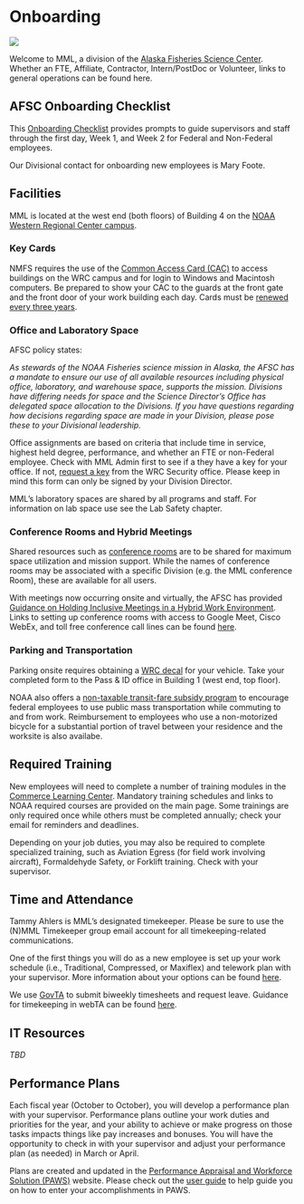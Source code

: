 # Onboarding {#onboarding}

![](img/onboarding.jpg)

Welcome to MML, a division of the [Alaska Fisheries Science Center](https://www.fisheries.noaa.gov/about/marine-mammal-laboratory). Whether an FTE, Affiliate, Contractor, Intern/PostDoc or Volunteer, links to general operations can be found here.  

## AFSC Onboarding Checklist

This [Onboarding Checklist](https://drive.google.com/file/d/1Gxg-tw76NeptYFkya7M6JSyxsy31mmAu/view) provides prompts to guide supervisors and staff through the first day, Week 1, and Week 2 for Federal and Non-Federal employees. 

Our Divisional contact for onboarding new employees is Mary Foote. 

## Facilities

MML is located at the west end (both floors) of Building 4 on the [NOAA Western Regional Center campus](https://www.wrc.noaa.gov/). 

### Key Cards

NMFS requires the use of the [Common Access Card (CAC)](https://sites.google.com/noaa.gov/myafsc/technology/it-security/common-access-card-cac) to access buildings on the WRC campus and for login to Windows and Macintosh computers. Be prepared to show your CAC to the guards at the front gate and the front door of your work building each day. Cards must be [renewed every three years](https://sites.google.com/noaa.gov/myafsc/administrative/security/cac-renewal).  

### Office and Laboratory Space

AFSC policy states:

_As stewards of the NOAA Fisheries science mission in Alaska, the AFSC has a mandate to ensure our use of all available resources including physical office, laboratory, and warehouse space, supports the mission. Divisions have differing needs for space and the Science Director's Office has delegated space allocation to the Divisions. If you have questions regarding how decisions regarding space are made in your Division, please pose these to your Divisional leadership._

Office assignments are based on criteria that include time in service, highest held degree, performance, and whether an FTE or non-Federal employee. Check with MML Admin first to see if a they have a key for your office. If not, [request a key](https://www.wrc.noaa.gov/forms/KeyRequest.pdf) from the WRC Security office. Please keep in mind this form can only be signed by your Division Director.

MML's laboratory spaces are shared by all programs and staff. For information on lab space use see the Lab Safety chapter.

### Conference Rooms and Hybrid Meetings

Shared resources such as [conference rooms]( https://sites.google.com/noaa.gov/myafsc/reservations/conference-rooms) are to be shared for maximum space utilization and mission support. While the names of conference rooms may be associated with a specific Division (e.g. the MML conference Room), these are available for all users. 

With meetings now occurring onsite and virtually, the AFSC has provided [Guidance on Holding Inclusive Meetings in a Hybrid Work Environment](https://docs.google.com/document/d/1K8mBHH6JOdKC4aT0L4jHmTJot9n4fnW9_L9kwdclCkQ/edit). Links to setting up conference rooms with access to Google Meet, Cisco WebEx, and toll free conference call lines can be found [here](https://sites.google.com/noaa.gov/myafsc/reservations/afsc-conference-rooms-built-around-google-meet-kits).

### Parking and Transportation 

Parking onsite requires obtaining a [WRC decal](https://www.wrc.noaa.gov/forms/WRC%20Parking%20Decal%20v2008a.pdf) for your vehicle. Take your completed form to the Pass & ID office in Building 1 (west end, top floor). 

NOAA also offers a [non-taxable transit-fare subsidy program](https://sites.google.com/noaa.gov/cao/about-ocao/logistics-operations-division/noaa-transit-subsidy-program) to encourage federal employees to use public mass transportation while commuting to and from work. Reimbursement to employees who use a non-motorized bicycle for a substantial portion of travel between your residence and the worksite is also availabe.    

## Required Training

New employees will need to complete a number of training modules in the [Commerce Learning Center](https://doc.csod.com/client/doc/default.aspx). Mandatory training schedules and links to NOAA required courses are provided on the main page. Some trainings are only required once while others must be completed annually; check your email for reminders and deadlines. 

Depending on your job duties, you may also be required to complete specialized training, such as Aviation Egress (for field work involving aircraft), Formaldehyde Safety, or Forklift training. Check with your supervisor.

## Time and Attendance

Tammy Ahlers is MML's designated timekeeper. Please be sure to use the (N)MML Timekeeper group email account for all timekeeping-related communications. 

One of the first things you will do as a new employee is set up your work schedule (i.e., Traditional, Compressed, or Maxiflex) and telework plan with your supervisor. More information about your options can be found [here](https://sites.google.com/noaa.gov/myafsc/administrative/time-and-attendance).

We use [GovTA](https://www.commerce.gov/hr/practitioners/compensation-policies/GovTA) to submit biweekly timesheets and request leave. Guidance for timekeeping in webTA can be found [here](https://docs.google.com/document/d/1cLZ6i_k2qjqKGW-Aq0ctx8InpR-h-jSm/edit). 

## IT Resources

*TBD*

## Performance Plans

Each fiscal year (October to October), you will develop a performance plan with your supervisor. Performance plans outline your work duties and priorities for the year, and your ability to achieve or make progress on those tasks impacts things like pay increases and bonuses. You will have the opportunity to check in with your supervisor and adjust your performance plan (as needed) in March or April. 

Plans are created and updated in the [Performance Appraisal and Workforce Solution (PAWS)]( https://sites.google.com/noaa.gov/myafsc/administrative/workforce-management) website. Please check out the [user guide](https://docs.google.com/document/d/1rXX3En7JAa9btXmYjZDvdR1WvsbWugvgWMtdb0K691k/edit#heading=h.b8y4yfr6nrrf) to help guide you on how to enter your accomplishments in PAWS. 
